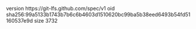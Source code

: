 version https://git-lfs.github.com/spec/v1
oid sha256:99a5133b1743b7b6c6b4603d1510620bc99ba5b38eed6493b54fd51160537e9d
size 3732
